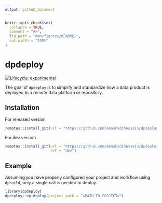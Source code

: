 ```yaml
---
output: github_document
---
```


<!-- README.md is generated from README.Rmd. Please edit that file -->

```r
knitr::opts_chunk$set(
  collapse = TRUE,
  comment = "#>",
  fig.path = "man/figures/README-",
  out.width = "100%"
)
```

# dpdeploy

<!-- badges: start -->
[![Lifecycle: experimental](https://img.shields.io/badge/lifecycle-experimental-orange.svg)](https://lifecycle.r-lib.org/articles/stages.html#experimental)
<!-- badges: end -->

The goal of `dpdeploy` is to simplify and standardize how a data product is 
deployed to a remote data platform or repository.

## Installation

For released version

```r
remotes::install_git(url = "https://github.com/amashadihossein/dpdeploy.git")
```

For dev version 

```r
remotes::install_git(url = "https://github.com/amashadihossein/dpdeploy.git",
                     ref = "dev")
```


## Example

Assuming you have properly configured your project and workflow using `dpbuild`,
 only a single call is needed to deploy.

```r
library(dpdeploy)
dpdeploy::dp_deploy(project_path = "<PATH_TO_PROJECT>")
```
